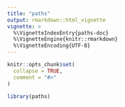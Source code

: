 ```yaml
---
title: "paths"
output: rmarkdown::html_vignette
vignette: >
  %\VignetteIndexEntry{paths-doc}
  %\VignetteEngine{knitr::rmarkdown}
  %\VignetteEncoding{UTF-8}
---
```


```r
knitr::opts_chunk$set(
  collapse = TRUE,
  comment = "#>"
)
```

```r
library(paths)
```
